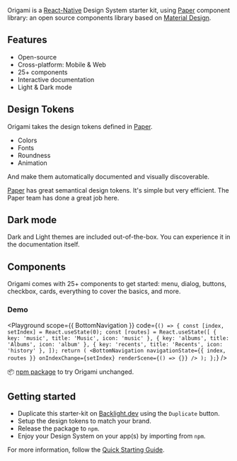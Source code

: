 

Origami is a [React-Native](https://reactnative.dev) Design System starter kit, using
[Paper](https://reactnativepaper.com) component library: an open source components
library based on [Material Design](https://material.io/design).

## Features

- Open-source
- Cross-platform: Mobile & Web
- 25+ components
- Interactive documentation
- Light & Dark mode

## Design Tokens

Origami takes the design tokens defined in [Paper](https://reactnativepaper.com).

- Colors
- Fonts
- Roundness
- Animation

And make them automatically documented and visually discoverable.

<ThemeColorsShowcase />

[Paper](https://reactnativepaper.com) has great semantical design tokens. It's simple but very efficient. The Paper team has done a great job here.

## Dark mode

Dark and Light themes are included out-of-the-box. You can experience it in the documentation itself.

## Components

Origami comes with 25+ components to get started: menu, dialog, buttons, checkbox, cards, everything to cover the basics, and more.

### Demo

<Playground
  scope={{ BottomNavigation }}
  code={`
() => {
  const [index, setIndex] = React.useState(0);
  const [routes] = React.useState([
    { key: 'music', title: 'Music', icon: 'music' },
    { key: 'albums', title: 'Albums', icon: 'album' },
    { key: 'recents', title: 'Recents', icon: 'history' },
  ]);
  return (
      <BottomNavigation
        navigationState={{ index, routes }}
        onIndexChange={setIndex}
        renderScene={() => {}}
      />
  );
};
`}
/>

📦 [npm package](https://www.npmjs.org/@divriots/starter-origami) to try Origami unchanged.

## Getting started

- Duplicate this starter-kit on [Backlight.dev](https://backlight.dev) using the `Duplicate` button.
- Setup the design tokens to match your brand.
- Release the package to `npm`.
- Enjoy your Design System on your app(s) by importing from `npm`.

For more information, follow the [Quick Starting Guide](https://backlight.dev/docs/getting-started).
